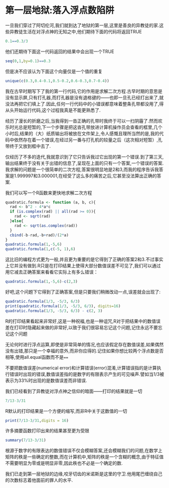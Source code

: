 # 第一层地狱:落入浮点数陷阱 {#firstcircle}
一旦我们穿过了阿切伦河,我们就到达了地狱的第一层,这里是善良的异教徒的家.这些异教徒生活在对浮点神的无知之中,他们期待下面的代码将返回TRUE
```r
0.1==0.3/3
```
他们还期待下面这一代码返回的结果中会出现一个TRUE
```r
seq(0,1,by=0.1)==0.3
```
但是决不应该认为下面这个向量仅是一个值的重复
```r
unique(c(0.3,0.4-0.1,0.5-0.2,0.6-0.3,0.7-0.4))
```
我在古早时期写下了我的第一行代码,它的作用是求解二次方程.古早时期的意思是没有显示屏,只有打孔器,而打孔器是没有退格键的——也即一旦孔已经打出来了,就没法再把它们填上了.因此,任何一行代码中的小错误都意味着整条孔带都没用了,得从头开始运行代码,这个过程我真是不能更熟悉了.

经历了漫长的折磨之后,当我得到一沓正确的孔带时我终于可以一扫阴霾了.然而欢乐时光总是短暂的,下一个步骤是把这沓孔带放进计算机操作员会查看的框里,几个小时后,结果的（大）纸质输出将被放在文件架上,令人感慨且理所当然的是,我的代码中依然存在着一个错误,在经过另一番与打孔机的较量之后（这次相对短暂）,孔带终于又放到框中去了.

仅经历了不多的迭代,我就意识到了它只告诉我过它出现的第一个错误.到了第三天,输出结果终于没有关于出错的信息了,呈现在上面的只有一个答案,一个错误的答案.我求解的问题是一个很简单的二次方程,答案很明显地是2和3,而我的程序告诉我答案是1.999997和3.000001,在经受了这么多的痛苦之后,它甚至没法算出正确的答案.

我们可以写一个R函数来更快地求解二次方程
```r
quadratic.formula <- function (a, b, c){
  rad <- b^2 - 4*a*c
  if (is.complex(rad) || all(rad >= 0)){
    rad <- sqrt(rad)
  }else{
    rad <- sqrt(as.complex(rad))
  }
  cbind(-b-rad,-b+rad)/(2*a)
}
quadratic.formula(1,-5,6)
quadratic.formula(1,c(-5, 1),6)
```
这比旧的编程方式更为一般,并且更为重要的是它得到了正确的答案2和3.不过事实上它并没有做到.R只是在打印结果上使得大部分数值误差不可见了,我们可以通过用它减去正确答案来看看它实际上有多么错误：
```r
quadratic.formula(1,-5,6)-c(2,3)
```
好吧,这个问题下它得到了正确答案,但是只要我们稍微改动一点,误差就会出现了:
```r
quadratic.formula(1/3, -5/3, 6/3)
print(quadratic.formula(1/3, -5/3, 6/3), digits=16)
quadratic.formula(1/3, -5/3, 6/3) - c(2, 3)
```
R的打印结果看起来非常好,这是一种祝福,也是一种诅咒,R对于把结果中的数值误差在打印时隐藏起来做的非常好,以致于我们很容易忘记这个问题,记住永远不要忘记这个问题

无论何时进行浮点运算,即使是非常简单的情况,也应该假定存在数值误差,如果偶然没有出错,那只是一个幸福的意外,而非你应得的.记住如果你想比较两个浮点数是否相等,使用all.equal函数而不是`==`

不要把数值误差(numerical error)和计算错误(error)混淆,计算错误指的是计算执行错误时出现的错误,数值误差指的是数字的有限表示产生的可见噪声.譬如当1/3被表示为33%时出现的是数值误差而非错误.

我们已经看到了异教徒对浮点神之信仰的暗面——打印的结果就是一切
```r
7/13-3/31
```
R默认的打印结果是一个方便的缩写,而非R中关于这数值的一切
```r
print(7/13-3/31,digits = 16)
```
许多摘要函数打印出来的结果甚至更为受限
```r
summary(7/13-3/31)
```
根源于数字的有限表达的数值错误不仅会模糊答案,还会模糊我们的问题,在数学上矩阵的秩是一些确定的整数,而在计算机中,矩阵的秩是一个含糊的概念,由于特征值不需要明显为零或是明显非零,因此秩也不必是一个确定的数.

我们已走到第一层地狱的边缘,咬牙切齿的米诺斯是这里的守卫.他用尾巴缠绕自己的次数标志着他面前的罪人的水平.
